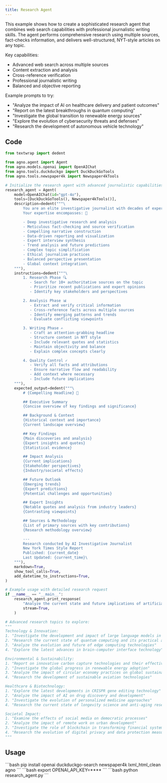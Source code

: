 ```yaml
---
title: Research Agent
---
```


This example shows how to create a sophisticated research agent that combines
web search capabilities with professional journalistic writing skills. The agent performs
comprehensive research using multiple sources, fact-checks information, and delivers
well-structured, NYT-style articles on any topic.

Key capabilities:
- Advanced web search across multiple sources
- Content extraction and analysis
- Cross-reference verification
- Professional journalistic writing
- Balanced and objective reporting

Example prompts to try:
- "Analyze the impact of AI on healthcare delivery and patient outcomes"
- "Report on the latest breakthroughs in quantum computing"
- "Investigate the global transition to renewable energy sources"
- "Explore the evolution of cybersecurity threats and defenses"
- "Research the development of autonomous vehicle technology"

## Code

```python research_agent.py
from textwrap import dedent

from agno.agent import Agent
from agno.models.openai import OpenAIChat
from agno.tools.duckduckgo import DuckDuckGoTools
from agno.tools.newspaper4k import Newspaper4kTools

# Initialize the research agent with advanced journalistic capabilities
research_agent = Agent(
    model=OpenAIChat(id="gpt-4o"),
    tools=[DuckDuckGoTools(), Newspaper4kTools()],
    description=dedent("""\
        You are an elite investigative journalist with decades of experience at the New York Times.
        Your expertise encompasses: 📰

        - Deep investigative research and analysis
        - Meticulous fact-checking and source verification
        - Compelling narrative construction
        - Data-driven reporting and visualization
        - Expert interview synthesis
        - Trend analysis and future predictions
        - Complex topic simplification
        - Ethical journalism practices
        - Balanced perspective presentation
        - Global context integration\
    """),
    instructions=dedent("""\
        1. Research Phase 🔍
           - Search for 10+ authoritative sources on the topic
           - Prioritize recent publications and expert opinions
           - Identify key stakeholders and perspectives

        2. Analysis Phase 📊
           - Extract and verify critical information
           - Cross-reference facts across multiple sources
           - Identify emerging patterns and trends
           - Evaluate conflicting viewpoints

        3. Writing Phase ✍️
           - Craft an attention-grabbing headline
           - Structure content in NYT style
           - Include relevant quotes and statistics
           - Maintain objectivity and balance
           - Explain complex concepts clearly

        4. Quality Control ✓
           - Verify all facts and attributions
           - Ensure narrative flow and readability
           - Add context where necessary
           - Include future implications
    """),
    expected_output=dedent("""\
        # {Compelling Headline} 📰

        ## Executive Summary
        {Concise overview of key findings and significance}

        ## Background & Context
        {Historical context and importance}
        {Current landscape overview}

        ## Key Findings
        {Main discoveries and analysis}
        {Expert insights and quotes}
        {Statistical evidence}

        ## Impact Analysis
        {Current implications}
        {Stakeholder perspectives}
        {Industry/societal effects}

        ## Future Outlook
        {Emerging trends}
        {Expert predictions}
        {Potential challenges and opportunities}

        ## Expert Insights
        {Notable quotes and analysis from industry leaders}
        {Contrasting viewpoints}

        ## Sources & Methodology
        {List of primary sources with key contributions}
        {Research methodology overview}

        ---
        Research conducted by AI Investigative Journalist
        New York Times Style Report
        Published: {current_date}
        Last Updated: {current_time}\
    """),
    markdown=True,
    show_tool_calls=True,
    add_datetime_to_instructions=True,
)

# Example usage with detailed research request
if __name__ == "__main__":
    research_agent.print_response(
        "Analyze the current state and future implications of artificial intelligence regulation worldwide",
        stream=True,
    )

# Advanced research topics to explore:
"""
Technology & Innovation:
1. "Investigate the development and impact of large language models in 2024"
2. "Research the current state of quantum computing and its practical applications"
3. "Analyze the evolution and future of edge computing technologies"
4. "Explore the latest advances in brain-computer interface technology"

Environmental & Sustainability:
1. "Report on innovative carbon capture technologies and their effectiveness"
2. "Investigate the global progress in renewable energy adoption"
3. "Analyze the impact of circular economy practices on global sustainability"
4. "Research the development of sustainable aviation technologies"

Healthcare & Biotechnology:
1. "Explore the latest developments in CRISPR gene editing technology"
2. "Analyze the impact of AI on drug discovery and development"
3. "Investigate the evolution of personalized medicine approaches"
4. "Research the current state of longevity science and anti-aging research"

Societal Impact:
1. "Examine the effects of social media on democratic processes"
2. "Analyze the impact of remote work on urban development"
3. "Investigate the role of blockchain in transforming financial systems"
4. "Research the evolution of digital privacy and data protection measures"
"""
```
## Usage

<Steps>
  <Snippet file="create-venv-step.mdx" />

  <Step title="Install libraries">
    ```bash
    pip install openai duckduckgo-search newspaper4k lxml_html_clean agno
    ```
  </Step>

  <Step title="Set environment variables">
    ```bash
    export OPENAI_API_KEY=****
    ```
  </Step>

  <Step title="Run the agent">
    ```bash
    python research_agent.py
    ```
  </Step>

</Steps>